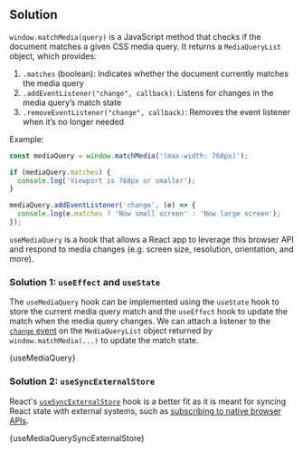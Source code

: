 

## Solution

`window.matchMedia(query)` is a JavaScript method that checks if the document matches a given CSS media query. It returns a `MediaQueryList` object, which provides:

1. `.matches` (boolean): Indicates whether the document currently matches the media query
2. `.addEventListener("change", callback)`: Listens for changes in the media query’s match state
3. `.removeEventListener("change", callback)`: Removes the event listener when it’s no longer needed

Example:

```js
const mediaQuery = window.matchMedia('(max-width: 768px)');

if (mediaQuery.matches) {
  console.log('Viewport is 768px or smaller');
}

mediaQuery.addEventListener('change', (e) => {
  console.log(e.matches ? 'Now small screen' : 'Now large screen');
});
```

`useMediaQuery` is a hook that allows a React app to leverage this browser API and respond to media changes (e.g. screen size, resolution, orientation, and more).

### Solution 1: `useEffect` and `useState`

The `useMediaQuery` hook can be implemented using the `useState` hook to store the current media query match and the `useEffect` hook to update the match when the media query changes. We can attach a listener to the [`change` event](https://developer.mozilla.org/en-US/docs/Web/API/MediaQueryList/change_event) on the `MediaQueryList` object returned by `window.matchMedia(...)` to update the match state.

<MDXCodeBlock>{useMediaQuery}</MDXCodeBlock>

### Solution 2: `useSyncExternalStore`

React's [`useSyncExternalStore`](https://react.dev/reference/react/useSyncExternalStore) hook is a better fit as it is meant for syncing React state with external systems, such as [subscribing to native browser APIs](https://react.dev/reference/react/useSyncExternalStore#subscribing-to-a-browser-api).

<MDXCodeBlock>{useMediaQuerySyncExternalStore}</MDXCodeBlock>
